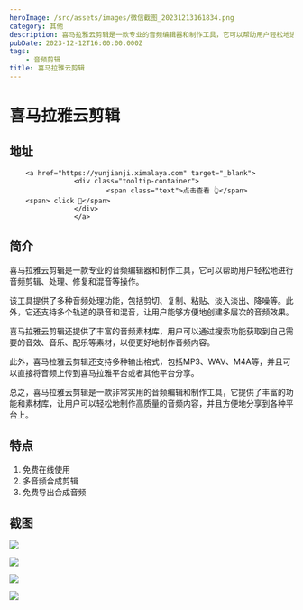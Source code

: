 ```yaml
---
heroImage: /src/assets/images/微信截图_20231213161834.png
category: 其他
description: 喜马拉雅云剪辑是一款专业的音频编辑器和制作工具，它可以帮助用户轻松地进行音频剪辑、处理、修复和混音等操作。
pubDate: 2023-12-12T16:00:00.000Z
tags:
    - 音频剪辑
title: 喜马拉雅云剪辑
---
```


# 喜马拉雅云剪辑

## 地址

        <a href="https://yunjianji.ximalaya.com" target="_blank">
                    <div class="tooltip-container">
                            <span class="text">点击查看 👆</span>
        <span> click 👋</span>
                    </div>
                    </a>
## 简介

喜马拉雅云剪辑是一款专业的音频编辑器和制作工具，它可以帮助用户轻松地进行音频剪辑、处理、修复和混音等操作。

该工具提供了多种音频处理功能，包括剪切、复制、粘贴、淡入淡出、降噪等。此外，它还支持多个轨道的录音和混音，让用户能够方便地创建多层次的音频效果。

喜马拉雅云剪辑还提供了丰富的音频素材库，用户可以通过搜索功能获取到自己需要的音效、音乐、配乐等素材，以便更好地制作音频内容。

此外，喜马拉雅云剪辑还支持多种输出格式，包括MP3、WAV、M4A等，并且可以直接将音频上传到喜马拉雅平台或者其他平台分享。

总之，喜马拉雅云剪辑是一款非常实用的音频编辑和制作工具，它提供了丰富的功能和素材库，让用户可以轻松地制作高质量的音频内容，并且方便地分享到各种平台上。

## 特点

1. 免费在线使用
2. 多音频合成剪辑
3. 免费导出合成音频

## 截图

![](/src/assets/images/微信截图_20231213161834.png)

![](/src/assets/images/微信截图_20231213162005.png)

![](/src/assets/images/微信截图_20231213162013.png)

![](/src/assets/images/微信截图_20231213162023.png)
